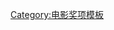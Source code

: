 {{Navbox
| name      = 帝国奖
| title     = [[帝國獎]]
| state     = {{{state|expanded}}}
| listclass = hlist

| group1 = 現今獎項
| list1  =
* [[帝國獎最佳男主角|最佳男主角]]
* [[帝國獎最佳女主角|最佳女主角]]
* [[帝國獎最佳男配角|最佳男配角]]
* [[帝國獎最佳女配角|最佳女配角]]
* [[帝國獎最佳導演|最佳導演]]
* [[帝國獎最佳男新人|最佳男新人]]
* [[帝國獎最佳女新人|最佳女新人]]
* [[帝國獎最佳電影|最佳電影]]
* [[帝國獎最佳英國電影|最佳英國電影]]
* [[帝國獎最佳喜劇片|最佳喜劇片]]
* [[帝國獎最佳恐怖片|最佳恐怖片]]
* [[帝國獎最佳科幻或奇幻片|最佳科幻或奇幻片]]
* [[帝國獎最佳驚悚片|最佳驚悚片]]
* [[60秒完成大獎|60秒完成]]

| group2 = [[帝國榮譽獎|榮譽獎]]
| list2  =
* [[帝國英雄獎]]
* [[帝國偶像獎]]
* [[帝國靈感獎]]
* [[帝國傳奇獎]]
* [[帝國特別榮譽獎|特別榮譽獎]]

| group3 = 取消獎項
| list3  =
* [[帝國獎最佳英國男演員|最佳英國男演員]]
* [[帝國獎最佳英國女演員|最佳英國女演員]]
* [[帝國獎最佳英國導演|最佳英國導演]]
* [[帝國獎最佳新人|最佳新人]]
* [[帝國獎年度最佳場景|年度最佳場景]]
* [[帝國獎最佳原聲|最佳原聲]]
* [[帝國獎3D藝術|3D藝術]]

| group4 = 屆次
| list4  =
* [[第1屆帝國獎|1996]]
* [[第2屆帝國獎|1997]]
* [[第3屆帝國獎|1998]]
* [[第4屆帝國獎|1999]]
* [[第5屆帝國獎|2000]]
* [[第6屆帝國獎|2001]]
* [[第7屆帝國獎|2002]]
* [[第8屆帝國獎|2003]]
* [[第9屆帝國獎|2004]]
* [[第10屆帝國獎|2005]]
* [[第11屆帝國獎|2006]]
* [[第12屆帝國獎|2007]]
* [[第13屆帝國獎|2008]]
* [[第14屆帝國獎|2009]]
* [[第15屆帝國獎|2010]]
* [[第16屆帝國獎|2011]]
* [[第17屆帝國獎|2012]]
* [[第18屆帝國獎|2013]]
* [[第19屆帝國獎|2014]]
* [[第20屆帝國獎|2015]]
* [[第21屆帝國獎|2016]]
* [[第22屆帝國獎|2017]]
* [[第23屆帝國獎|2018]]

| group5 = 其他
| list5  =
* [[帝國雜誌]]
}}<noinclude>

{{Collapsible option}}

[[Category:电影奖项模板]]
</noinclude>